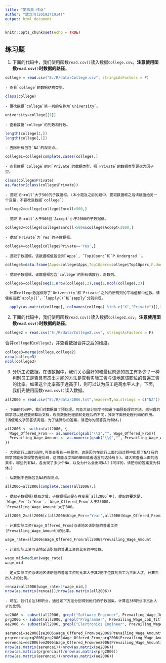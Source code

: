 ---
title: "第五章-作业"
author: "敖立鸿(2019271014)"
output: html_document
---

```{r setup, include=FALSE}
knitr::opts_chunk$set(echo = TRUE)
```


## 练习题

1. 下面的代码中，我们使用函数`read.csv()`读入数据`College.csv`。**注意使用函数`read.csv()`时数据的路径**。
```{r}
college = read.csv("E:/R/data/College.csv", stringsAsFactors = F)
```
    - 查看`college`的数据结构类型。
```{r}
class(college)
```
    
    - 更改数据`college`第一列的名称为`University`。
```{r}
university=college[[1]]
```
    
    - 查看数据`college`的列数和行数。
```{r}
length(college[1,])
length(college[,1])
```
    
    - 去除所有包含`NA`的观测点。
```{r}
college1=college[complete.cases(college),]
```
    
    - 查看数据`college`的列`Private`的数据类型，把`Private`的数据类型更改为因子型。
```{r}
class(college$Private)
as.factor(class(college$Private))
```
    
    - 提取`Enroll`大于500的子数据框。(本小题及之后的题中，提取数据框之后请赋值给另一个变量，不要改变数据`college`)
```{r}
college2=college[college$Enroll>500,]
```
    
    - 提取`Enroll`大于500且`Accept`小于2000的子数据框。
```{r}
college3=college[college$Enroll>500&&college$Accept<2000,]
```
    
    - 提取`Private`为`Yes`的子数据框。
```{r}
college4=college[college$Private=='Yes',]
```
    
    - 提取子数据框，该数据框值包含列`Apps`, `Top10perc`和`P.Undergrad `。
```{r}
college5=data.frame(Apps=college$Apps,Top10perc=college$Top10perc,P.Undergrad=college$P.Undergrad)
```
    
    - 提取子数据框，该数据框包含`college`的所有偶数行，奇数列。
```{r}
college6=college[seq(1,nrow(college),2),seq(1,ncol(college),2)]
```
    - 计算college数据框除了`University`和`Private`之外的所有列的平均值和中位数。请使用函数`apply()`，`lapply()`和`sapply`分别实现。
```{r}
  apply(as.matrix(college[,!colnames(college) %in% c("X","Private")]),2,mean)
```
    
    
2. 下面的代码中，我们使用函数`read.csv()`读入数据`College2.csv`。**注意使用函数`read.csv()`时数据的路径**。
```{r}
college2 = read.csv("E:/R/data/College2.csv", stringsAsFactors = F)
```

合并`college`和`college2`，并查看数据合并之后的维度。
```{r}
college3=merge(college,college2)
nrow(college3)
ncol(college3)
```

3. 分析工资数据。在该数据中，我们关心最好的和最优前途的员工有多少？一种判别员工是否具有杰出才能的方法是查看实际工资与该地区该职位的普遍工资的比率。如果这个比率高于远高于1，则可以认为员工是高水平人才。下面，我们先使用函数`read.csv()`读入数据。
```{r}
all2006 = read.csv("E:/R/data/2006.txt",header=T,na.strings = c("NA"))
```
    - 下面的代码中，我们对数据做了预处理。可能大部分同学不知道下面预处理的方法。感兴趣的同学可以通过查阅帮助文档，观测数据处理前和处理后的不同，推测下面预处理代码的作用。(请使用文字回答该问题，为了强调你的答案，请把你的回答变为斜体。)
    
```{r}
all2006 <- within(all2006, {
  Wage_Offered_From <- as.numeric(gsub("\\$","", Wage_Offered_From))
  Prevailing_Wage_Amount <- as.numeric(gsub("\\$","", Prevailing_Wage_Amount))
})
```
    - 大家运行上面代码时,可能会看到一些警告，这是因为在运行上面代码过程中出现了NA(有的同学可能会发现警告是乱码，这可能与文档的编码或者语言的选择有关)。请大家查看上面的结果中，哪些列有NA，各出现了多少个NA，以及为什么会出现NA？(同样的，请把你的答案变为斜体。)
    
    - 从数据中去除包含NA的观测点。 
```{r}
all2006=all2006[complete.cases(all2006),]
```

    - 提取子数据框(提取之后，子数据框还是存在变量`all2006`中)，提取的要求是，`Wage_Per`为`Year`，`Wage_Offered_From`大于25000，`Prevailing_Wage_Amount`大于300。
```{r}
all2006_2=all2006[c(all2006$Wage_Per=="Year",all2006$Wage_Offered_From>25000,all2006$Prevailing_Wage_Amount>300),]
```
    
    - 计算实际工资(Wage_Offered_From)与该地区该职位的普遍工资(Prevailing_Wage_Amount)的比率。
    
```{r}
wage_rate=all2006$Wage_Offered_From/all2006$Prevailing_Wage_Amount
```

    - 计算实际工资与该地区该职位的普遍工资的比率的中位数。
```{r}
wage_mid=median(wage_rate)
wage_mid
```
    - 定义实际工资与该地区该职位的普遍工资的比率大于其2倍中位数的员工为杰出人才，计算杰出人才的比例。
```{r}
rencai=all2006[wage_rate>2*wage_mid,]
nrow(as.matrix(rencai))/nrow(as.matrix(all2006))
```
    
    - 现在，我们关注3种职业，通过如下方法分别得到他们的子数据集。计算这3种职业中杰出人才的比例。
```{r}
se2006 <- subset(all2006, grepl("Software Engineer", Prevailing_Wage_Job_Title))
prg2006 <- subset(all2006, grepl("Programmer", Prevailing_Wage_Job_Title))
ee2006 <- subset(all2006, grepl("Electronics Engineer", Prevailing_Wage_Job_Title))
```
```{r}
serencai=se2006[se2006$Wage_Offered_From/se2006$Prevailing_Wage_Amount>2*median(se2006$Wage_Offered_From/se2006$Prevailing_Wage_Amount),]
prgrencai=prg2006[prg2006$Wage_Offered_From/prg2006$Prevailing_Wage_Amount>2*median(prg2006$Wage_Offered_From/prg2006$Prevailing_Wage_Amount),]
eerencai=ee2006[ee2006$Wage_Offered_From/ee2006$Prevailing_Wage_Amount>2*median(ee2006$Wage_Offered_From/ee2006$Prevailing_Wage_Amount),]
nrow(as.matrix(serencai))/nrow(as.matrix(se2006))
nrow(as.matrix(prgrencai))/nrow(as.matrix(prg2006))
nrow(as.matrix(eerencai))/nrow(as.matrix(ee2006))
```
    








